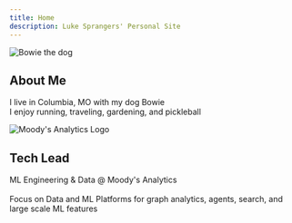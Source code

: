 ```yaml
---
title: Home
description: Luke Sprangers' Personal Site
---
```



<div className={styles.profileSection}>
  <div className={styles.profileBubble}>
    <img src="/img/bowie.jpg" alt="Bowie the dog" className={styles.profileImg} />
    <h2>About Me</h2>
    <p>
      I live in Columbia, MO with my dog Bowie<br/>
      I enjoy running, traveling, gardening, and pickleball
    </p>
  </div>
  <div className={styles.profileBubble}>
    <img src="/img/ma_logo.png" alt="Moody's Analytics Logo" className={styles.profileLogoImg} />
    <h2>Tech Lead </h2>
    <p>
      ML Engineering & Data @ Moody's Analytics<br/><br/>
      Focus on Data and ML Platforms for graph analytics, agents, search, and large scale ML features
    </p>
  </div>
</div>

